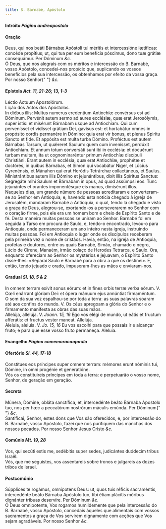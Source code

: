 ```yaml
---
title: S. Barnabé, Apóstolo
---
```


<h4 class="text-center">
  Intróito <em>Página andreapostolo</em>
</h4>

<h4 class="text-center">Oração</h4>
<div class="container-fluid">
  <div class="row">
    <div class="col-6 dropcaps text-justify">
      Deus, qui nos beáti Bárnabæ Apóstoli tui méritis et intercessióne
      lætíficas: concéde propítius; ut, qui tua per eum benefícia póscimus, dono
      tuæ grátiæ consequámur. Per Dóminum <em>&c.</em>
    </div>
    <div class="col-6 dropcaps text-justify">
      Ó Deus, que nos alegrais com os méritos e intercessão do B. Barnabé, vosso
      Apóstolo, concedei-nos propício que, suplicando os vossos benefícios pela
      sua intercessão, os obtenhamos por efeito da vossa graça. Por nosso Senhor{" "}
      <em>&c.</em>
    </div>
  </div>
</div>

<h4 class="text-center">
  Epístola <em>Act. 11, 21-26; 13, 1-3</em>
</h4>
<div class="container-fluid">
  <div class="row">
    <div class="col-6 text-justify">Léctio Actuum Apostolórum.</div>
    <div class="col-6 text-justify">Lição dos Actos dos Apóstolos.</div>
    <div class="col-6 dropcaps text-justify">
      In diébus illis: Multus numerus credentium Antiochíæ convérsus est ad
      Dóminum. Pervénit autem sermo ad aures ecclésiæ, quæ erat Jerosólymis,
      super istis: et misérunt Bárnabam usque ad Antiochíam. Qui cum pervenísset
      et vidísset grátiam Dei, gavísus est: et hortabátur omnes in propósito
      cordis permanére in Dómino: quia erat vir bonus, et plenus Spiritu Sancto
      et fide. Et appósita est multa turba Dómino. Proféctus est autem Bárnabas
      Tarsum, ut quǽreret Saulum: quem cum invenísset, perdúxit Antiochíam. Et
      annum totum conversáti sunt ibi in ecclésia: et docuérunt turbam multam,
      ita ut cognominaréntur primum Antiochíæ discípuli Christiáni. Erant autem
      in ecclésia, quæ erat Antiochíæ, prophétæ et doctóres, in quibus Bárnabas,
      et Simon qui vocabátur Niger, et Lúcius Cyrenénsis, et Mánahen qui erat
      Heródis Tetrárchæ collactáneus, et Saulus. Ministrántibus autem illis
      Dómino et jejunántibus, dixit illis Spíritus Sanctus: Segregáte mihi
      Saulum et Bárnabam in opus, ad quod assúmpsi eos. Tunc jejunántes et
      orantes imponentésque eis manus, dimisérunt illos.
    </div>
    <div class="col-6 dropcaps text-justify">
      Naqueles dias, um grande número de pessoas acreditaram e converteram-se ao
      Senhor em Antioquia; e, havendo esta notícia chegado à igreja de
      Jerusalém, mandaram Barnabé a Antioquia, o qual, tendo lá chegado e visto
      a graça de Deus, alegrou-se, exortando-os a perseverarem no Senhor com o
      coração firme, pois ele era um homem bom e cheio de Espírito Santo e de
      fé. Desta maneira muitas pessoas se uniram ao Senhor. Barnabé foi em
      seguida a Tarso em procura de Saulo, e, tendo-o encontrado, levou-o para
      Antioquia, onde permaneceram um ano inteiro nesta igreja, instruindo
      muitas pessoas. Foi em Antioquia o lugar onde os discípulos receberam pela
      primeira vez o nome de cristãos. Havia, então, na igreja de Antioquia,
      profetas e doutores, entre os quais Barnabé, Simão, chamado o negro, Lúcio
      de Cirene, Manaém, irmão colaço de Herodes Tetrarca, e Saulo. Ora,
      enquanto ofereciam ao Senhor os mystérios e jejuavam, o Espírito Santo
      disse-lhes: «Separai Saulo e Barnabé para a obra a que os destinei». E,
      então, tendo jejuado e orado, impuseram-lhes as mãos e enviaram-nos.
    </div>
  </div>
</div>

<h4 class="text-center">
  Gradual <em>Sl. 18, 5 & 2</em>
</h4>
<div class="container-fluid">
  <div class="row">
    <div class="col-6 dropcaps text-justify">
      In omnem terram exívit sonus eórum: et in fines orbis terræ verba eórum.
      V. Cœli enárrant glóriam Dei: et ópera mánuum ejus annúntiat firmaméntum.
    </div>
    <div class="col-6 dropcaps text-justify">
      O som da sua voz espalhou-se por toda a terra: as suas palavras soaram até
      aos confins do mundo. V. Os céus apregoam a glória do Senhor e o
      firmamento manifesta as obras das suas mãos.
    </div>
    <div class="col-6 text-justify">
      Allelúja, allelúja. V. <em>Joann. 15, 16</em> Ego vos elégi de mundo, ut
      eátis et fructum afferátis: et fructus vester maneat. Allelúja.
    </div>
    <div class="col-6 text-justify">
      Aleluia, aleluia. V. <em>Jo. 15, 16</em> Eu vos escolhi para que possais
      ir e alcançar fruto; e para que esse vosso fruto permaneça. Aleluia.
    </div>
  </div>
</div>

<h4 class="text-center">
  Evangelho <em>Página comemoracaopaulo</em>
</h4>

<h4 class="text-center">
  Ofertório <em>Sl. 44, 17-18</em>
</h4>
<div class="container-fluid">
  <div class="row">
    <div class="col-6 dropcaps text-justify">
      Constítues eos príncipes super omnem terram: mémores erunt nóminis tui,
      Dómine, in omni progénie et generatióne.
    </div>
    <div class="col-6 dropcaps text-justify">
      Vós os constituireis príncipes em toda a terra: e perpetuarão o vosso
      nome, Senhor, de geração em geração.
    </div>
  </div>
</div>

<h4 class="text-center">Secreta</h4>
<div class="container-fluid">
  <div class="row">
    <div class="col-6 dropcaps text-justify">
      Múnera, Dómine, obláta sanctífica, et, intercedénte beáto Bárnaba Apostolo
      tuo, nos per hæc a peccatórum nostrórum máculis emúnda. Per Dóminum{" "}
      <em>&c.</em>
    </div>
    <div class="col-6 dropcaps text-justify">
      Santificai, Senhor, estes dons que Vos são oferecidos, e, por intercessão
      do B. Barnabé, vosso Apóstolo, fazei que nos purifiquem das manchas dos
      nossos pecados. Por nosso Senhor Jesus Cristo <em>&c.</em>
    </div>
  </div>
</div>

<h4 class="text-center">
  Comúnio <em>Mt. 19, 28</em>
</h4>
<div class="container-fluid">
  <div class="row">
    <div class="col-6 dropcaps text-justify">
      Vos, qui secúti estis me, sedébitis super sedes, judicántes duódecim
      tribus Israël.
    </div>
    <div class="col-6 dropcaps text-justify">
      Vós, que me seguistes, vos assentareis sobre tronos e julgareis as dozes
      tribos de Israel.
    </div>
  </div>
</div>

<h4 class="text-center">Postcomúnio</h4>
<div class="container-fluid">
  <div class="row">
    <div class="col-6 dropcaps text-justify">
      Súpplices te rogámus, omnípotens Deus: ut, quos tuis réficis sacraméntis,
      intercedénte beáto Bárnaba Apóstolo tuo, tibi étiam plácitis móribus
      dignánter tríbuas deservíre. Per Dóminum <em>&c.</em>
    </div>
    <div class="col-6 dropcaps text-justify">
      Ó Deus omnipotente, Vos rogamos humildemente que pela intercessão do B.
      Barnabé, vosso Apóstolo, concedais àqueles que alimentais com vossos
      sacramentos a graça de Vos servirem dignamente com acções que Vos sejam
      agradáveis. Por nosso Senhor <em>&c.</em>
    </div>
  </div>
</div>
